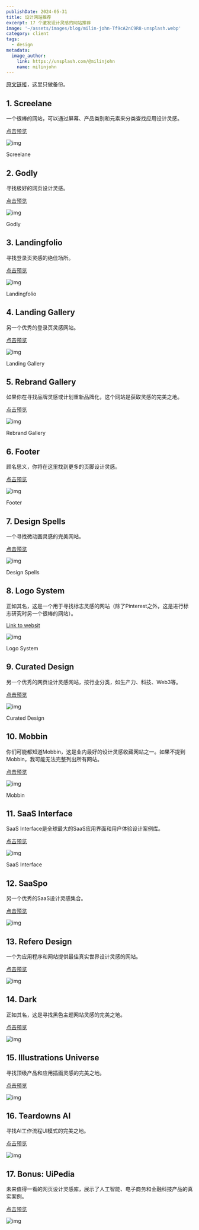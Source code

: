 ```yaml
---
publishDate: 2024-05-31
title: 设计网站推荐
excerpt: 17 个激发设计灵感的网站推荐
image: '~/assets/images/blog/milin-john-Tf9cA2nC9R8-unsplash.webp'
category: client
tags:
  - design
metadata:
  image_author:
    link: https://unsplash.com/@milinjohn
    name: milinjohn
---
```


[原文链接](https://bootcamp.uxdesign.cc/16-websites-for-design-inspiration-in-2024-a3d6889fc4b5)，这里只做备份。

## 1. Screelane

一个很棒的网站，可以通过屏幕、产品类别和元素来分类查找应用设计灵感。

[点击预览](https://screenlane.com/)

![img](https://miro.medium.com/v2/resize:fit:875/1*XF95vMdUiz5oF4ZSarUXyg.png)

Screelane

## 2. Godly

寻找极好的网页设计灵感。

[点击预览](https://godly.website/)

![img](https://miro.medium.com/v2/resize:fit:875/1*LB2ZAjb-N6JcVxGiZMW34g.png)

Godly

## 3. Landingfolio

寻找登录页灵感的绝佳场所。

[点击预览](https://www.landingfolio.com/)

![img](https://miro.medium.com/v2/resize:fit:875/1*d4vhH7Cnpgi7Sp34wN2Thg.png)

Landingfolio

## 4. Landing Gallery

另一个优秀的登录页灵感网站。

[点击预览](https://www.landing.gallery/)

![img](https://miro.medium.com/v2/resize:fit:875/1*2KYZPMUSKwegUOXe6VXJxQ.png)

Landing Gallery

## 5. Rebrand Gallery

如果你在寻找品牌灵感或计划重新品牌化，这个网站是获取灵感的完美之地。

[点击预览](https://www.rebrand.gallery/)

![img](https://miro.medium.com/v2/resize:fit:875/1*j8D0mi7RW03crVIuMfx-cQ.png)

Rebrand Gallery

## 6. Footer

顾名思义，你将在这里找到更多的页脚设计灵感。

[点击预览](https://www.footer.design/)

![img](https://miro.medium.com/v2/resize:fit:875/1*_Qep6bvfGsjKnZDTSAXn9g.png)

Footer

## 7. Design Spells

一个寻找微动画灵感的完美网站。

[点击预览](https://www.designspells.com/)

![img](https://miro.medium.com/v2/resize:fit:875/1*fcRPrETydrNRx_qSD_MJAw.png)

Design Spells

## 8. Logo System

正如其名，这是一个用于寻找标志灵感的网站（除了Pinterest之外，这是进行标志研究时另一个很棒的网站）。

[Link to websit](https://logosystem.co/)

![img](https://miro.medium.com/v2/resize:fit:875/1*x3Yjw3oMKarwSnejeYB1Pw.png)

Logo System

## 9. Curated Design

另一个优秀的网页设计灵感网站，按行业分类，如生产力、科技、Web3等。

[点击预览](https://www.curated.design/)

![img](https://miro.medium.com/v2/resize:fit:875/1*bfQFTVS5qyrrmki4oVACQg.png)

Curated Design

## 10. Mobbin

你们可能都知道Mobbin，这是业内最好的设计灵感收藏网站之一。如果不提到Mobbin，我可能无法完整列出所有网站。

[点击预览](https://mobbin.com/)

![img](https://miro.medium.com/v2/resize:fit:875/1*rzihDh5red6RPJbq33YcCA.png)

Mobbin

## 11. SaaS Interface

SaaS Interface是全球最大的SaaS应用界面和用户体验设计案例库。

[点击预览](https://saasinterface.com/)

![img](https://miro.medium.com/v2/resize:fit:875/1*JUQjfoY5VFQzOIfog2jbBg.png)

SaaS Interface

## 12. SaaSpo

另一个优秀的SaaS设计灵感集合。

[点击预览](https://www.saaspo.com/)

![img](https://miro.medium.com/v2/resize:fit:875/1*XjFu5lSub7kA2qR5yyWYPw.png)

## 13. Refero Design

一个为应用程序和网站提供最佳真实世界设计灵感的网站。

[点击预览](https://refero.design/)

![img](https://miro.medium.com/v2/resize:fit:875/1*pvLeg5jQmreakbt3J2v7xg.png)

## 14. Dark

正如其名，这是寻找黑色主题网站灵感的完美之地。

[点击预览](https://www.dark.design/)

![img](https://miro.medium.com/v2/resize:fit:875/1*UAA6P_xwdO64EpGj1PTMLA.png)

## 15. Illustrations Universe

寻找顶级产品和应用插画灵感的完美之地。

[点击预览](https://illustrationsuniverse.com/)

![img](https://miro.medium.com/v2/resize:fit:875/1*_LuHwrv5270HywQh38gs4A.png)

## 16. Teardowns AI

寻找AI工作流程UI模式的完美之地。

[点击预览](https://teardowns.ai/)

![img](https://miro.medium.com/v2/resize:fit:875/1*mUoK0-T6yD0mgKqyi8mBFw.png)

## 17. Bonus: UiPedia

未来值得一看的网页设计灵感库，展示了人工智能、电子商务和金融科技产品的真实案例。

[点击预览](https://www.uipedia.design/)

![img](https://miro.medium.com/v2/resize:fit:875/1*gh80t_2XPdEOvBsc2SB_RQ.png)
